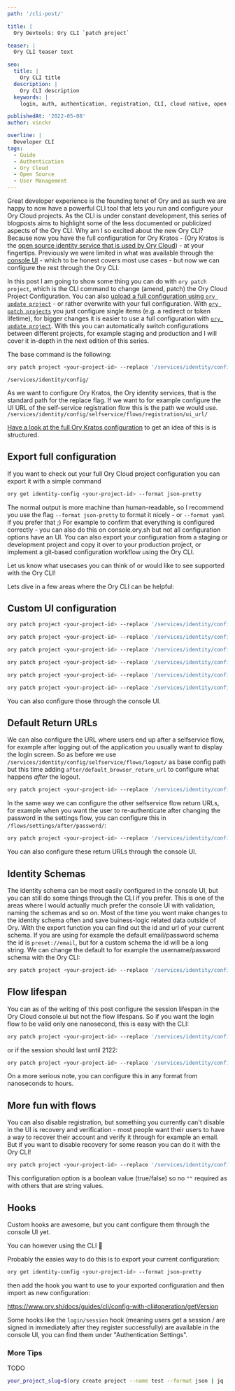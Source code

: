 ```yaml
---
path: '/cli-post/'

title: |
  Ory Devtools: Ory CLI `patch project`

teaser: |
  Ory CLI teaser text

seo:
  title: |
    Ory CLI title
  description: |
    Ory CLI description
  keywords: |
    login, auth, authentication, registration, CLI, cloud native, open source, ory, ory kratos, command line interface, command line, bash, shell, script, gitflow, gitops, git, automation

publishedAt: '2022-05-08'
author: vinckr

overline: |
  Developer CLI
tags:
  - Guide
  - Authentication
  - Ory Cloud
  - Open Source
  - User Management
---
```


Great developer experience is the founding tenet of Ory and as such we are happy to now have a powerful CLI tool that lets you run and configure your Ory Cloud projects. As the CLI is under constant development, this series of blogposts aims to highlight some of the less documented or publicized aspects of the Ory CLI. Why am I so excited about the new Ory CLI? Because now you have the full configuration for Ory Kratos -  (Ory Kratos is the [open source identity service that is used by Ory Cloud](https://github.com/ory/kratos)) - at your fingertips. Previously we were limited in what was available through the [console UI](https://console.ory.sh/) - which to be honest covers most use cases - but now we can configure the rest through the Ory CLI.

In this post I am going to show some thing you can do with `ory patch project`, which is the CLI command to change (amend, patch) the Ory Cloud Project Configuration. You can also [upload a full configuration using `ory update project`](https://www.ory.sh/docs/guides/cli/config-with-cli#overwrite--import-configuration) - or rather overwrite with your full configuration.  With [`ory patch projects`](https://www.ory.sh/docs/guides/cli/config-with-cli#patch-configuration) you just configure single items (e.g. a redirect or token lifetime), for bigger changes it is easier to use a full configuration with [`ory update project`](https://www.ory.sh/docs/guides/cli/config-with-cli#overwrite--import-configuration). With this you can automatically switch configurations between different projects, for example staging and production and I will cover it in-depth in the next edition of this series. 

The base command is the following:

```bash
ory patch project <your-project-id> --replace '/services/identity/config/...'
```

`/services/identity/config/`

As we want to configure Ory Kratos, the Ory identity services, that is the standard path for the replace flag.
If we want to for example configure the UI URL of the self-service registration flow this is the path we would use.
`/services/identity/config/selfservice/flows/registration/ui_url/`

[Have a look at the full Ory Kratos configuration](https://ory.sh/docs/kratos/reference/configuration) to get an idea of this is is structured.

## Export full configuration

If you want to check out your full Ory Cloud project configuration you can export it with a simple command 

```bash
ory get identity-config <your-project-id> --format json-pretty
```

The normal output is more machine than human-readable, so I recommend you use the flag `--format json-pretty` to format it nicely - or `--format yaml` if you prefer that ;)
For example to confirm that everything is configured correctly - you can also do this on console.ory.sh but not all configuration options have an UI. 
You can also export your configuration from a staging or development project and copy it over to your production project, or implement a git-based configuration workflow using the Ory CLI.

Let us know what usecases you can think of or would like to see supported with the Ory CLI!

Lets dive in a few areas where the Ory CLI can be helpful:

## Custom UI configuration

```bash
ory patch project <your-project-id> --replace '/services/identity/config/selfservice/flows/registration/ui_url="http://localhost:3000/registration"'
```

```bash
ory patch project <your-project-id> --replace '/services/identity/config/selfservice/flows/login/ui_url="http://localhost:3000/login"'
```

```bash
ory patch project <your-project-id> --replace '/services/identity/config/selfservice/flows/settings/ui_url="http://localhost:3000/settings"'
```

```bash
ory patch project <your-project-id> --replace '/services/identity/config/selfservice/flows/verification/ui_url="http://localhost:3000/verification"'
```

```bash
ory patch project <your-project-id> --replace '/services/identity/config/selfservice/flows/recovery/ui_url="http://localhost:3000/recovery"'
```

```bash
ory patch project <your-project-id> --replace '/services/identity/config/selfservice/flows/error/ui_url="http://localhost:3000/error"'
```

You can also configure those through the console UI.

## Default Return URLs

We can also configure the URL where users end up after a selfservice flow, for example after logging out of the application you usually want to display the login screen. 
So as before we use `/services/identity/config/selfservice/flows/logout/` as base config path but this time adding `after/default_browser_return_url` to configure what happens _after_ the logout. 

```bash
ory patch project <your-project-id> --replace '/services/identity/config/selfservice/flows/logout/after/default_browser_return_url="/ui/login"'
```

In the same way we can configure the other selfservice flow return URLs, for example when you want the user to re-authenticate after changing the password in the settings flow, you can configure this in `/flows/settings/after/password/`:

```bash
ory patch project <your-project-id> --replace '/services/identity/config/selfservice/flows/settings/after/password/default_browser_return_url="/ui/login"'
```

You can also configure these return URLs through the console UI.

## Identity Schemas

The identity schema can be most easily configured in the console UI, but you can still do some things through the CLI if you prefer. This is one of the areas where I would actually much prefer the console UI with validation, naming the schemas and so on. Most of the time you wont
make changes to the identity schema often and save buiness-logic related data outside of Ory.
With the export function you can find out the id and url of your current schema. If you are using for example the default email/password schema the id is `preset://email`, but for a custom schema the id will be a long string. 
We can change the default to for example the username/password schema with the Ory CLI:

```bash
ory patch project <your-project-id> --replace '/services/identity/config/schemas/id/logout/after/default_browser_return_url="/ui/login"'
```

## Flow lifespan

You can as of the writing of this post configure the session lifespan in the Ory Cloud console.ui but not the flow lifespans. So if you want the login flow to be valid only one nanosecond, this is easy with the CLI:

```bash
ory patch project <your-project-id> --replace '/services/identity/config/selfservice/flows/login/lifespan="1ns"'
```

or if the session should last until 2122:

```bash
ory patch project <your-project-id> --replace '/services/identity/config/selfservice/flows/login/lifespan="876000h"'
```

On a more serious note, you can configure this in any format from nanoseconds to hours.

## More fun with flows

You can also disable registration, but something you currently can't disable in the UI is recovery and verification - most people want their users to have a way to recover their account and verify it through for example an email. But if you want to disable recovery for some reason you can do it with the Ory CLI!

```bash
ory patch project <your-project-id> --replace '/services/identity/config/selfservice/flows/recovery/enabled=false'
```

This configuration option is a boolean value (true/false) so no `""` required as with others that are string values.

## Hooks

Custom hooks are awesome, but you cant configure them through the console UI yet. 

You can however using the CLI :tada:

Probably the easies way to do this is to export your current configuration:

```bash
ory get identity-config <your-project-id> --format json-pretty
```

then add the hook you want to use to your exported configuration and then import as new configuration: 

https://www.ory.sh/docs/guides/cli/config-with-cli#operation/getVersion

Some hooks like the `login/session` hook (meaning users get a session / are signed in immediately after they register successfully) are available in the console UI, you can find them under "Authentication Settings".

### More Tips

TODO

```bash
your_project_slug=$(ory create project --name test --format json | jq -r '.slug') export ORY_SDK_URL=https://$your_project_slug.projects.oryapis.com
```